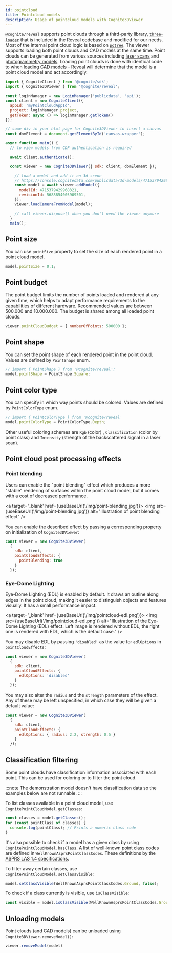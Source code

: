 ```yaml
---
id: pointcloud
title: Pointcloud models
description: Usage of pointcloud models with Cognite3DViewer
---
```



`@cognite/reveal` supports point clouds through a third-party library, [`three-loader`](https://github.com/pnext/three-loader) that is
included in the Reveal codebase and modified for our needs. Most of the internal point cloud logic is based on [`potree`](https://github.com/potree/potree/).
The viewer supports loading both point clouds and CAD models at the same time. Point clouds can be generated from various sources including
[laser scans](https://en.wikipedia.org/wiki/Laser_scanning) and [photogrammetry models](https://en.wikipedia.org/wiki/Photogrammetry).
Loading point clouds is done with identical code to when [loading CAD models](./cad-basic) - Reveal will determine that the model
is a point cloud model and act accordingly.


<DemoWrapper modelType="pointcloud" />

```jsx
import { CogniteClient } from '@cognite/sdk';
import { Cognite3DViewer } from '@cognite/reveal';

const loginManager = new LoginManager('publicdata', 'api');
const client = new CogniteClient({
  appId: 'myPointCloudAppId',
  project: loginManager.project,
  getToken: async () => loginManager.getToken()
});

// some div in your html page for Cognite3DViewer to insert a canvas
const domElement = document.getElementById('canvas-wrapper');

async function main() {
  // to view models from CDF authentication is required

  await client.authenticate();

  const viewer = new Cognite3DViewer({ sdk: client, domElement });

    // load a model and add it on 3d scene
    // https://console.cognitedata.com/publicdata/3d-models/4715379429968321/revisions/5688854005909501
    const model = await viewer.addModel({
      modelId: 4715379429968321,
      revisionId: 5688854005909501,
    });
    viewer.loadCameraFromModel(model);

    // call viewer.dispose() when you don't need the viewer anymore
  }
  main();
```

## Point size

You can use `pointSize` property to set the size of each rendered point in a point cloud model.

```js runnable
model.pointSize = 0.1;
```

## Point budget

The point budget limits the number of points loaded and rendered at any given time,
which helps to adapt performance requirements to the capabilities of different hardware.
Recommended values are between 500.000 and 10.000.000. The budget is shared among all
loaded point clouds.

```js runnable
viewer.pointCloudBudget = { numberOfPoints: 500000 };
```

## Point shape

You can set the point shape of each rendered point in the point cloud. Values are defined by `PointShape` enum.

```js runnable
// import { PointShape } from '@cognite/reveal';
model.pointShape = PointShape.Square;
```

## Point color type

You can specify in which way points should be colored. Values are defined by `PointColorType` enum.

```js runnable
// import { PointColorType } from '@cognite/reveal'
model.pointColorType = PointColorType.Depth;
```

Other useful coloring schemes are `Rgb` (color) , `Classification` (color by point class) and `Intensity`
(strength of the backscattered signal in a laser scan).

## Point cloud post processing effects

### Point blending

Users can enable the "point blending" effect
which produces a more "stable" rendering of surfaces within the point cloud model, but it comes with a cost of
decreased performance.

<a target='_blank' href={useBaseUrl('/img/point-blending.jpg')}>
  <img src={useBaseUrl('/img/point-blending.jpg')} alt="Illustration of point blending effect" />
</a>

You can enable the described effect by passing a corresponding property on initialization of `Cognite3DViewer`:
```jsx
const viewer = new Cognite3DViewer(
  {
    sdk: client,
    pointCloudEffects: {
      pointBlending: true
    }
  });
```

### Eye-Dome Lighting

Eye-Dome Lighting (EDL) is enabled by default. It draws an outline along edges in the point cloud, making it easier to distinguish objects and features visually. It has a small performance impact.

<a target='_blank' href={useBaseUrl('/img/pointcloud-edl.png')}>
  <img src={useBaseUrl('/img/pointcloud-edl.png')} alt="Illustration of the Eye-Dome Lighting (EDL) effect. Left image is rendered without EDL, the right one is rendered with EDL, which is the default case." />
</a>

You may disable EDL by passing `'disabled'` as the value for `edlOptions` in `pointCloudEffects`:

```js
const viewer = new Cognite3DViewer(
  {
    sdk: client,
    pointCloudEffects: {
      edlOptions: 'disabled'
    }
  });
```

You may also alter the `radius` and the `strength` parameters of the effect. Any of these may be left unspecified, in which case they will be given a default value:


```js
const viewer = new Cognite3DViewer(
  {
    sdk: client,
    pointCloudEffects: {
      edlOptions: { radius: 2.2, strength: 0.5 }
    }
  });
```

## Classification filtering

Some point clouds have classification information associated with each point.  This can
be used for coloring or to filter the point cloud.

:::note
The demonstration model doesn't have classification data so the examples below are not
runnable.
:::

To list classes available in a point cloud model, use `CognitePointCloudModel.getClasses`:

```js
const classes = model.getClasses();
for (const pointClass of classes) {
  console.log(pointClass); // Prints a numeric class code
}
```

It's also possible to check if a model has a given class by using `CognitePointCloudModel.hasClass`.
A list of well-known point class codes are defined in `WellKnownAsprsPointClassCodes`. These definitions
by the [ASPRS LAS 1.4 specifications](http://www.asprs.org/wp-content/uploads/2019/03/LAS_1_4_r14.pdf).

To filter away certain classes, use `CognitePointCloudModel.setClassVisible`:

```js
model.setClassVisible(WellKnownAsprsPointClassCodes.Ground, false);
```

To check if a class currently is visible, use `isClassVisible`:

```js
const visible = model.isClassVisible(WellKnownAsprsPointClassCodes.Ground);
```

## Unloading models

Point clouds (and CAD models) can be unloaded using `Cognite3DViewer.removeModel()`:

```js runnable
viewer.removeModel(model)
```
